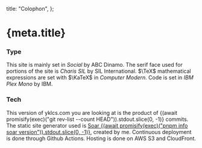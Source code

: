   title: "Colophon",
};



# {meta.title}

### Type

This site is mainly set in _Social_ by ABC Dinamo.
The serif face used for portions of the site is _Charis SIL_ by SIL International.
$\TeX$ mathematical expressions are set with $\KaTeX$ in _Computer Modern_.
Code is set in _IBM Plex Mono_ by IBM.

### Tech

This version of yklcs.com you are looking at is the product of {(await promisify(exec)("git rev-list --count HEAD")).stdout.slice(0, -1)} commits.
The static site generator used is [Soar {(await promisify(exec)("pnpm info soar version")).stdout.slice(0, -1)}](https://github.com/yklcs/soar), created by me.
Continuous deployment is done through Github Actions.
Hosting is done on AWS S3 and CloudFront.
